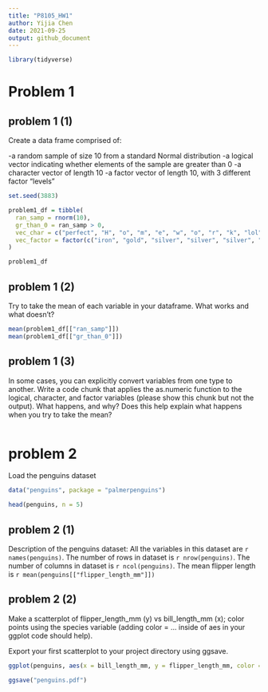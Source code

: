 ```yaml
---
title: "P8105_HW1"
author: Yijia Chen
date: 2021-09-25
output: github_document
---
```


```r
library(tidyverse)
```

# Problem 1
## problem 1 (1)

Create a data frame comprised of:

 -a random sample of size 10 from a standard Normal distribution
 -a logical vector indicating whether elements of the sample are greater than 0
 -a character vector of length 10
 -a factor vector of length 10, with 3 different factor “levels”
 
```r


set.seed(3883)

problem1_df = tibble(
  ran_samp = rnorm(10),
  gr_than_0 = ran_samp > 0,
  vec_char = c("perfect", "H", "o", "m", "e", "w", "o", "r", "k", "lol"),
  vec_factor = factor(c("iron", "gold", "silver", "silver", "silver", "gold", "iron", "silver", "gold", "iron"))
)

problem1_df


```

## problem 1 (2)
Try to take the mean of each variable in your dataframe. What works and what doesn’t?

```r


mean(problem1_df[["ran_samp"]])
mean(problem1_df[["gr_than_0"]])

```

## problem 1 (3)
In some cases, you can explicitly convert variables from one type to another. Write a code chunk that applies the as.numeric function to the logical, character, and factor variables (please show this chunk but not the output). What happens, and why? Does this help explain what happens when you try to take the mean?

```r

```

# problem 2
Load the penguins dataset

```r


data("penguins", package = "palmerpenguins")

head(penguins, n = 5)

```

## problem 2 (1)
Description of the penguins dataset:
All the variables in this dataset are `r names(penguins)`.
The number of rows in dataset is `r nrow(penguins)`.
The number of columns in dataset is `r ncol(penguins)`.
The mean flipper length is `r mean(penguins[["flipper_length_mm"]])`

## problem 2 (2)
Make a scatterplot of flipper_length_mm (y) vs bill_length_mm (x); color points using the species variable (adding color = ... inside of aes in your ggplot code should help).

Export your first scatterplot to your project directory using ggsave.

```r

ggplot(penguins, aes(x = bill_length_mm, y = flipper_length_mm, color = species)) + geom_point()

ggsave("penguins.pdf")

```

